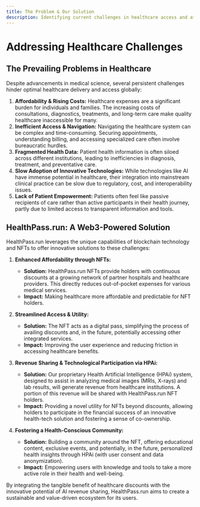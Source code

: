 ```yaml
---
title: The Problem & Our Solution
description: Identifying current challenges in healthcare access and affordability, and how HealthPass.run proposes to solve them.
---
```


# Addressing Healthcare Challenges

## The Prevailing Problems in Healthcare

Despite advancements in medical science, several persistent challenges hinder optimal healthcare delivery and access globally:

1.  **Affordability & Rising Costs:** Healthcare expenses are a significant burden for individuals and families. The increasing costs of consultations, diagnostics, treatments, and long-term care make quality healthcare inaccessible for many.
2.  **Inefficient Access & Navigation:** Navigating the healthcare system can be complex and time-consuming. Securing appointments, understanding billing, and accessing specialized care often involve bureaucratic hurdles.
3.  **Fragmented Health Data:** Patient health information is often siloed across different institutions, leading to inefficiencies in diagnosis, treatment, and preventative care.
4.  **Slow Adoption of Innovative Technologies:** While technologies like AI have immense potential in healthcare, their integration into mainstream clinical practice can be slow due to regulatory, cost, and interoperability issues.
5.  **Lack of Patient Empowerment:** Patients often feel like passive recipients of care rather than active participants in their health journey, partly due to limited access to transparent information and tools.

## HealthPass.run: A Web3-Powered Solution

HealthPass.run leverages the unique capabilities of blockchain technology and NFTs to offer innovative solutions to these challenges:

1.  **Enhanced Affordability through NFTs:**
    *   **Solution:** HealthPass.run NFTs provide holders with continuous discounts at a growing network of partner hospitals and healthcare providers. This directly reduces out-of-pocket expenses for various medical services.
    *   **Impact:** Making healthcare more affordable and predictable for NFT holders.

2.  **Streamlined Access & Utility:**
    *   **Solution:** The NFT acts as a digital pass, simplifying the process of availing discounts and, in the future, potentially accessing other integrated services.
    *   **Impact:** Improving the user experience and reducing friction in accessing healthcare benefits.

3.  **Revenue Sharing & Technological Participation via HPAi:**
    *   **Solution:** Our proprietary Health Artificial Intelligence (HPAi) system, designed to assist in analyzing medical images (MRIs, X-rays) and lab results, will generate revenue from healthcare institutions. A portion of this revenue will be shared with HealthPass.run NFT holders.
    *   **Impact:** Providing a novel utility for NFTs beyond discounts, allowing holders to participate in the financial success of an innovative health-tech solution and fostering a sense of co-ownership.

4.  **Fostering a Health-Conscious Community:**
    *   **Solution:** Building a community around the NFT, offering educational content, exclusive events, and potentially, in the future, personalized health insights through HPAi (with user consent and data anonymization).
    *   **Impact:** Empowering users with knowledge and tools to take a more active role in their health and well-being.

By integrating the tangible benefit of healthcare discounts with the innovative potential of AI revenue sharing, HealthPass.run aims to create a sustainable and value-driven ecosystem for its users.